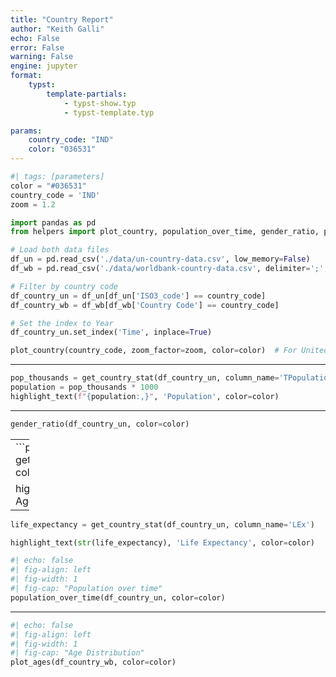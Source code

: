 ```yaml
---
title: "Country Report"
author: "Keith Galli"
echo: False
error: False
warning: False
engine: jupyter
format:
    typst:
        template-partials: 
            - typst-show.typ
            - typst-template.typ

params: 
    country_code: "IND"
    color: "036531"
---
```

```python
#| tags: [parameters]
color = "#036531"
country_code = 'IND'
zoom = 1.2
```

```python
import pandas as pd
from helpers import plot_country, population_over_time, gender_ratio, plot_ages, get_country_stat, highlight_text

# Load both data files
df_un = pd.read_csv('./data/un-country-data.csv', low_memory=False)
df_wb = pd.read_csv('./data/worldbank-country-data.csv', delimiter=';', low_memory=False)

# Filter by country code
df_country_un = df_un[df_un['ISO3_code'] == country_code]
df_country_wb = df_wb[df_wb['Country Code'] == country_code]

# Set the index to Year
df_country_un.set_index('Time', inplace=True)
```

```python
plot_country(country_code, zoom_factor=zoom, color=color)  # For United States
```

```{=typst}
#v(-20pt)
```

:::: {layout="[0.33, 0.66]"}

::: {#firstcol}

---

```python
pop_thousands = get_country_stat(df_country_un, column_name='TPopulation1July') # In thousands
population = pop_thousands * 1000
highlight_text(f"{population:,}", 'Population', color=color)
```
---

```python
gender_ratio(df_country_un, color=color)
```

---
```python
age = get_country_stat(df_country_un, column_name='MedianAgePop')

highlight_text(str(age), 'Median Age', color=color)
```

---
```python
life_expectancy = get_country_stat(df_country_un, column_name='LEx')

highlight_text(str(life_expectancy), 'Life Expectancy', color=color)
```

:::

::: {#secondcol}

```python
#| echo: false
#| fig-align: left
#| fig-width: 1
#| fig-cap: "Population over time"
population_over_time(df_country_un, color=color)
```
---

```python
#| echo: false
#| fig-align: left
#| fig-width: 1
#| fig-cap: "Age Distribution"
plot_ages(df_country_wb, color=color)
```

:::

::::